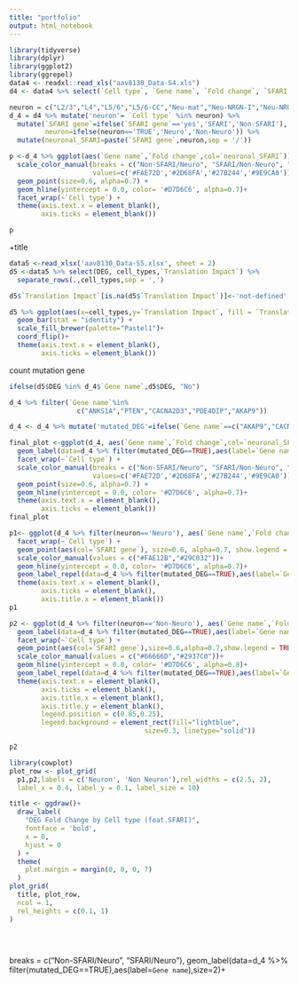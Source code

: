 ```yaml
---
title: "portfolio"
output: html_notebook
---
```

```r
library(tidyverse)
library(dplyr)
library(ggplot2)
library(ggrepel)
data4 <- readxl::read_xls("aav8130_Data-S4.xls")
d4 <- data4 %>% select(`Cell type`, `Gene name`, `Fold change`, `SFARI gene`) 
```

```r
neuron = c("L2/3","L4","L5/6","L5/6-CC","Neu-mat","Neu-NRGN-I","Neu-NRGN-II","IN-PV","IN-SST","IN-VIP","IN-SV2C" )
d_4 = d4 %>% mutate('neuron'= `Cell type` %in% neuron) %>% 
  mutate(`SFARI gene`=ifelse(`SFARI gene`=='yes','SFARI','Non-SFARI'),
         neuron=ifelse(neuron=='TRUE','Neuro','Non-Neuro')) %>%
  mutate(neuronal_SFARI=paste(`SFARI gene`,neuron,sep = '/'))
```


```r
p <-d_4 %>% ggplot(aes(`Gene name`,`Fold change`,col=`neuronal_SFARI`)) +
  scale_color_manual(breaks = c("Non-SFARI/Neuro", "SFARI/Non-Neuro", "SFARI/Neuro",'Non-SFARI/Non-Neuro'),
                     values=c('#FAE72D','#2D68FA','#27B244','#9E9CA0'))+
  geom_point(size=0.6, alpha=0.7) + 
  geom_hline(yintercept = 0.0, color= '#D7D6C6', alpha=0.7)+
  facet_wrap(~`Cell type`) + 
  theme(axis.text.x = element_blank(),
        axis.ticks = element_blank())

p
```
+title
```r
data5 <-read_xlsx('aav8130_Data-S5.xlsx', sheet = 2)
d5 <-data5 %>% select(DEG, cell_types,`Translation Impact`) %>%
  separate_rows(.,cell_types,sep = ',')
```

```r
d5$`Translation Impact`[is.na(d5$`Translation Impact`)]<-'not-defined'
```

```r
d5 %>% ggplot(aes(x=cell_types,y=`Translation Impact`, fill = `Translation Impact`)) +
  geom_bar(stat = "identity") +
  scale_fill_brewer(palette="Pastel1")+
  coord_flip()+
  theme(axis.text.x = element_blank(),
        axis.ticks = element_blank())
```
count mutation gene

```r
ifelse(d5$DEG %in% d_4$`Gene name`,d5$DEG, "No")
```
```r
d_4 %>% filter(`Gene name`%in%
                 c("ANKS1A","PTEN","CACNA2D3","PDE4DIP","AKAP9"))
```
```r
d_4 <- d_4 %>% mutate('mutated_DEG'=ifelse(`Gene name`==c("AKAP9","CACNA2D3"),TRUE, FALSE))
```


```r
final_plot <-ggplot(d_4, aes(`Gene name`,`Fold change`,col=`neuronal_SFARI`)) +
  geom_label(data=d_4 %>% filter(mutated_DEG==TRUE),aes(label=`Gene name`),size=2)+
  facet_wrap(~`Cell type`) + 
  scale_color_manual(breaks = c("Non-SFARI/Neuro", "SFARI/Non-Neuro", "SFARI/Neuro",'Non-SFARI/Non-Neuro'),
                     values=c('#FAE72D','#2D68FA','#27B244','#9E9CA0'))+
  geom_point(size=0.6, alpha=0.7) + 
  geom_hline(yintercept = 0.0, color= '#D7D6C6', alpha=0.7)+ 
  theme(axis.text.x = element_blank(),
        axis.ticks = element_blank())
final_plot
```

```r
p1<- ggplot(d_4 %>% filter(neuron=='Neuro'), aes(`Gene name`,`Fold change`)) +
  facet_wrap(~`Cell type`) + 
  geom_point(aes(col=`SFARI gene`), size=0.6, alpha=0.7, show.legend = FALSE)+  
  scale_color_manual(values = c("#FAE12B","#29C032"))+
  geom_hline(yintercept = 0.0, color= '#D7D6C6', alpha=0.7)+ 
  geom_label_repel(data=d_4 %>% filter(mutated_DEG==TRUE),aes(label=`Gene name`),size=2)+
  theme(axis.text.x = element_blank(),
        axis.ticks = element_blank(),
        axis.title.x = element_blank()) 
p1
```

```r
           
p2 <- ggplot(d_4 %>% filter(neuron=='Non-Neuro'), aes(`Gene name`,`Fold change`)) +
  geom_label(data=d_4 %>% filter(mutated_DEG==TRUE),aes(label=`Gene name`),size=2)+
  facet_wrap(~`Cell type`) + 
  geom_point(aes(col=`SFARI gene`),size=0.6,alpha=0.7,show.legend = TRUE) +
  scale_color_manual(values = c("#66666D","#2937C0"))+
  geom_hline(yintercept = 0.0, color= '#D7D6C6', alpha=0.8)+ 
  geom_label_repel(data=d_4 %>% filter(mutated_DEG==TRUE),aes(label=`Gene name`),size=2)+
  theme(axis.text.x = element_blank(),
        axis.ticks = element_blank(),
        axis.title.x = element_blank(),
        axis.title.y = element_blank(),
        legend.position = c(0.85,0.25),
        legend.background = element_rect(fill="lightblue", 
                                  size=0.3, linetype="solid"))

p2
```
```r
library(cowplot)
plot_row <- plot_grid(
  p1,p2,labels = c('Neuron', 'Non Neuron'),rel_widths = c(2.5, 2),
  label_x = 0.4, label_y = 0.1, label_size = 10)

title <- ggdraw()+
  draw_label(
    "DEG Fold Change by Cell type (feat.SFARI)",
    fontface = 'bold',
    x = 0,
    hjust = 0
  ) +
  theme(
    plot.margin = margin(0, 0, 0, 7)
  )
plot_grid(
  title, plot_row,
  ncol = 1,
  rel_heights = c(0.1, 1)
)
         
  
```
```r

```

breaks = c("Non-SFARI/Neuro", "SFARI/Neuro"),
geom_label(data=d_4 %>% filter(mutated_DEG==TRUE),aes(label=`Gene name`),size=2)+